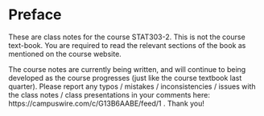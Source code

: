 # Preface {.unnumbered}

These are class notes for the course STAT303-2. This is not the course text-book. You are required to read the relevant sections of the book as mentioned on the course website. 

The course notes are currently being written, and will continue to being developed as the course progresses (just like the course textbook last quarter). Please report any typos / mistakes / inconsistencies / issues with the class notes / class presentations in your comments here: https://campuswire.com/c/G13B6AABE/feed/1 . Thank you!